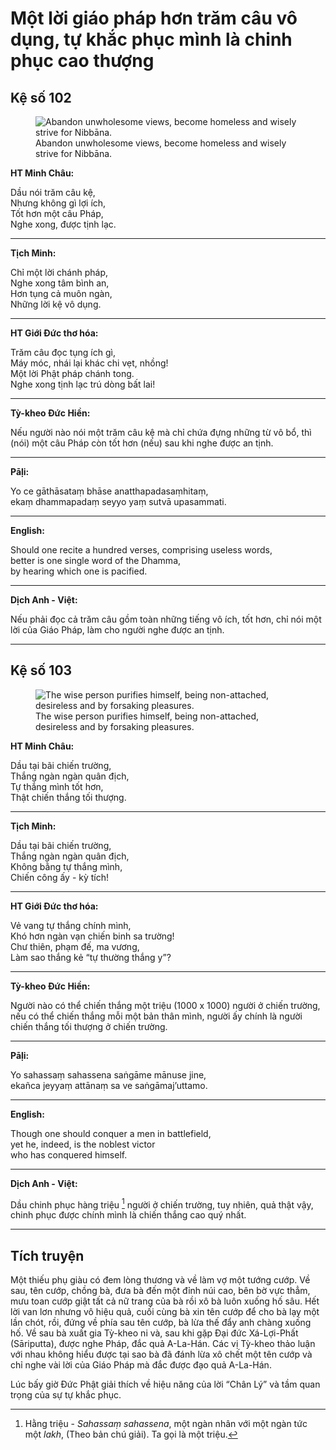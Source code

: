 # Một lời giáo pháp hơn trăm câu vô dụng, tự khắc phục mình là chinh phục cao thượng {- #mot-loi-giao-phap-hon-tram-cau-vo-dung}

## Kệ số 102 {- #ke-so-102}

![Abandon unwholesome views, become homeless and wisely strive for Nibbāna.](images/kinh-phap-cu-ke-so-102-dhammapada-verse-102.jpg){fig-align="center" .lightbox}

**HT Minh Châu:**

Dầu nói trăm câu kệ,  
Nhưng không gì lợi ích,  
Tốt hơn một câu Pháp,  
Nghe xong, được tịnh lạc.  

<hr class="divider">

**Tịch Minh:**

Chỉ một lời chánh pháp,  
Nghe xong tâm bình an,  
Hơn tụng cả muôn ngàn,  
Những lời kệ vô dụng.  

<hr class="divider">

**HT Giới Đức thơ hóa:**

Trăm câu đọc tụng ích gì,  
Máy móc, nhái lại khác chi vẹt, nhồng!  
Một lời Phật pháp chánh tong.  
Nghe xong tịnh lạc trú dòng bất lai!  

<hr class="divider">

**Tỳ-kheo Đức Hiền:**

Nếu người nào nói một trăm câu kệ mà chỉ chứa đựng những từ vô bổ, thì (nói) một câu Pháp còn tốt hơn (nếu) sau khi nghe được an tịnh.  

<hr class="divider">

**Pāḷi:**

Yo ce gāthāsataṃ bhāse anatthapadasaṃhitaṃ,  
ekaṃ dhammapadaṃ seyyo yaṃ sutvā upasammati.  

<hr class="divider">

**English:**

Should one recite a hundred verses, comprising useless words,  
better is one single word of the Dhamma,  
by hearing which one is pacified.  

<hr class="divider">

**Dịch Anh - Việt:**

Nếu phải đọc cả trăm câu gồm toàn những tiếng vô ích, tốt hơn, chỉ nói một lời của Giáo Pháp, làm cho người nghe được an tịnh.  

<hr class="divider">

## Kệ số 103 {- #ke-so-103}

![The wise person purifies himself, being non-attached, desireless and by forsaking pleasures.](images/kinh-phap-cu-ke-so-103-dhammapada-verse-103.jpg){fig-align="center" .lightbox}

**HT Minh Châu:**

Dầu tại bãi chiến trường,  
Thắng ngàn ngàn quân địch,  
Tự thắng mình tốt hơn,  
Thật chiến thắng tối thượng.  

<hr class="divider">

**Tịch Minh:**

Dầu tại bãi chiến trường,  
Thắng ngàn ngàn quân địch,  
Không bằng tự thắng mình,  
Chiến công ấy - kỳ tích!  

<hr class="divider">

**HT Giới Đức thơ hóa:**

Vẻ vang tự thắng chính mình,  
Khó hơn ngàn vạn chiến binh sa trường!  
Chư thiên, phạm đế, ma vương,  
Làm sao thắng kẻ “tự thường thắng y”?  

<hr class="divider">

**Tỳ-kheo Đức Hiền:**

Người nào có thể chiến thắng một triệu (1000 x 1000) người ở chiến trường, nếu có thể chiến thắng mỗi một bản thân mình, người ấy chính là người chiến thắng tối thượng ở chiến trường.  

<hr class="divider">

**Pāḷi:**

Yo sahassaṃ sahassena saṅgāme mānuse jine,  
ekañca jeyyaṃ attānaṃ sa ve saṅgāmaj'uttamo.  

<hr class="divider">

**English:**

Though one should conquer a men in battlefield,  
yet he, indeed, is the noblest victor  
who has conquered himself.  

<hr class="divider">

**Dịch Anh - Việt:**

Dầu chinh phục hàng triệu [^1] người ở chiến trường, tuy nhiên, quả thật vậy, chinh phục được chính mình là chiến thắng cao quý nhất.

<hr class="divider">

## Tích truyện {- #tich-truyen}

Một thiếu phụ giàu có đem lòng thương và về làm vợ một tướng cướp. Về sau, tên cướp, chồng bà, đưa bà đến một đỉnh núi cao, bên bờ vực thẳm, mưu toan cướp giật tất cả nữ trang của bà rồi xô bà luôn xuống hố sâu. Hết lời van lơn nhưng vô hiệu quả, cuối cùng bà xin tên cướp để cho bà lạy một lần chót, rồi, đứng về phía sau tên cướp, bà lừa thế đẩy anh chàng xuống hố. Về sau bà xuất gia Tỳ-kheo ni và, sau khi gặp Ðại đức Xá-Lợi-Phất (Sāriputta), được nghe Pháp, đắc quả A-La-Hán. Các vị Tỳ-kheo thảo luận với nhau không hiểu được tại sao bà đã đánh lừa xô chết một tên cướp và chỉ nghe vài lời của Giáo Pháp mà đắc được đạo quả A-La-Hán.

Lúc bấy giờ Ðức Phật giải thích về hiệu năng của lời "Chân Lý" và tầm quan trọng của sự tự khắc phục.

[^1]: Hằng triệu - *Sahassaṃ sahassena*, một ngàn nhân với một ngàn tức một *lakh*, (Theo bản chú giải). Ta gọi là một triệu.